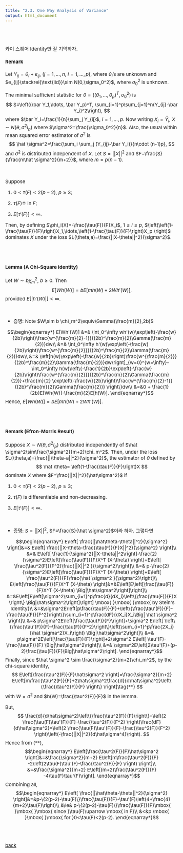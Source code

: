 ---
title: "2.3. One Way Analysis of Variance"
output: html_document
---

<style type="text/css">
  body, td {
    font-size: 15px;
  }
pre {
  font-size: 15px
}
</style>

<br>
<br>

카이 스퀘어 Identity만 잘 기억하자.

#### Remark
Let $Y_{ij}=\theta_i+e_{ij}$, $(j=1,\ldots,n$,  $i=1,\ldots,p)$, where $\theta_i$'s are unknown and $e_{ij}\stackrel{\text{iid}}\sim N(0,\sigma_0^2)$, where $\sigma_0^2$ is unknown. 

The minimal sufficient statistic for $\theta=\left((\theta_1,\ldots,\theta_p)^T,\sigma_0^2\right)$ is
$$
S=\left((\bar Y_1,\ldots, \bar Y_p)^T, \sum_{i=1}^p\sum_{j=1}^n(Y_{ij}-\bar Y_i)^2\right),
$$
where $\bar Y_i=\frac{1}{n}\sum_j Y_{ij}$, $i=1,\ldots,p$. Now writing $X_i=\bar Y_i$, $X\sim N(\theta, \sigma^2I_p)$ where $\sigma^2=\frac{\sigma_0^2}{n}$. Also, the usual within mean squared error estimator of $\sigma^2$ is
$$
\hat \sigma^2=\frac{\sum_i \sum_j (Y_{ij}-\bar Y_i)}{n\cdot (n-1)p},
$$
and $\hat \sigma^2$ is distributed independent of $X$. Let $S=||X||^2$ and $F=\frac{S}{\frac{m\hat \sigma^2}{m+2}}$, where $m=p(n-1)$.

<br>

Suppose

1. $0<\tau(F)<2(p-2)$, $p\ge 3$;

2. $\tau(F)\uparrow$ in $F$;

3. $E[\tau'(F)]<\infty$.

Then, by defining $\phi_i(X)=-\frac{\tau(F)}{F}X_i$, $1\le i \le p$, $\left(\left(1-\frac{\tau(F)}{F}\right)X_1,\ldots,\left(1-\frac{\tau(F)}{F}\right)X_p \right)$ dominates $X$ under the loss $L(\theta,a)=\frac{||X-\theta||^2}{\sigma^2}$. 


<br>
<br>


#### Lemma (A Chi-Square Identity)
Let $W\sim b \chi_m^2$, $b\ge 0$. Then
$$
E[Wh(W)]=bE[mh(W)+2Wh'(W)],
$$
provided $E[|h'(W)|]<\infty$.

<br>

  * 증명: Note $W\sim b \chi_m^2\equiv\Gamma(\frac{m}{2},2b)$
  
  $$\begin{eqnarray*}
  E[Wh'(W)] &=& \int_0^\infty wh'(w)\exp\left(-\frac{w}{2b}\right)\frac{w^{\frac{m}{2}-1}}{(2b)^\frac{m}{2}\Gamma(\frac{m}{2})}dw\\
  &=& \int_0^\infty h'(w)\exp\left(-\frac{w}{2b}\right)\frac{w^{\frac{m}{2}}}{(2b)^\frac{m}{2}\Gamma(\frac{m}{2})}dw\\
  &=&  \left[h(w)\exp\left(-\frac{w}{2b}\right)\frac{w^{\frac{m}{2}}}{(2b)^\frac{m}{2}\Gamma(\frac{m}{2})}dw\right]_{w=0}^{w=\infty}-\int_0^\infty h(w)\left\{-\frac{1}{2b}\exp\left(-\frac{w}{2b}\right)\frac{w^{\frac{m}{2}}}{(2b)^\frac{m}{2}\Gamma(\frac{m}{2})}+\frac{m}{2} \exp\left(-\frac{w}{2b}\right)\frac{w^{\frac{m}{2}-1}}{(2b)^\frac{m}{2}\Gamma(\frac{m}{2})}  \right\}dw\\
 &=&0 + \frac{1}{2b}E[Wh(W)]-\frac{m}{2}E[h(W)].
  \end{eqnarray*}$$
  Hence, $E[Wh(W)]=bE[mh(W)+2Wh'(W)]$.

<br>
<br>

#### Remark (Efron-Morris Result)
Suppose $X\sim N(\theta, \sigma^2I_p)$ distributed independently of $\hat \sigma^2\sim\frac{\sigma^2}{m+2}\chi_m^2$. Then, under the loss $L(\theta,a)=\frac{||\theta-a||^2}{\sigma^2}$, the estimator of $\theta$ defined by 
$$
\hat \theta= \left(1-\frac{\tau(F)}{F}\right)X
$$
dominate $X$ where $F=\frac{||X||^2}{\hat\sigma^2}$ if

1. $0<\tau(F)<2(p-2)$, $p\ge 3$;

2. $\tau(F)$ is differentiable and non-decreasing.

3. $E[\tau'(F)]<\infty$.

<br>

   * 증명: $S=||X||^2$, $F=\frac{S}{\hat \sigma^2}$이라 하자. 그렇다면
   
  $$\begin{eqnarray*}
   E\left[ \frac{||\hat\theta-\theta||^2}{\sigma^2} \right]&=&   E\left[ \frac{||X-\theta-\frac{\tau(F)}{F}X||^2}{\sigma^2} \right]\\
   &=& E\left[ \frac{1}{\sigma^2}||X-\theta||^2\right]-\frac{2}{\sigma^2}E\left[\frac{\tau(F)}{F}X^T (X-\theta) \right]+E\left[ \frac{\tau^2(F)}{F^2}\frac{||X||^2 }{\sigma^2}\right]\\
   &=& p-\frac{2}{\sigma^2}E\left[\frac{\tau(F)}{F}X^T (X-\theta) \right]+E\left[ \frac{\tau^2(F)}{F}\frac{\hat \sigma^2 }{\sigma^2}\right]\\
   E\left[\frac{\tau(F)}{F}X^T (X-\theta) \right]&=&E\left[E\left[\frac{\tau(F)}{F}X^T (X-\theta) \Big|\hat\sigma^2\right]\right]\\
   &=&E\left[E\left[\sigma^2\sum_{i=1}^p\frac{d}{dX_i}\left\{\frac{\tau(F)}{F}X \right\} \Big|\hat\sigma^2\right]\right] \mbox{ }\mbox{ }\mbox{ by Stein's Identity}\\
   &=&\sigma^2E\left[p\frac{\tau(F)}{F}+\left\{\frac{\tau'(F)}{F}-\frac{\tau(F)}{F^2}\right\}\sum_{i=1}^p\frac{dF}{dX_i}X_i\Big| \hat \sigma^2  \right]\\
   &=& p\sigma^2E\left[\frac{\tau(F)}{F}\right]+\sigma^2 E\left[ \left\{\frac{\tau'(F)}{F}-\frac{\tau(F)}{F^2}\right\}\left(\sum_{i=1}^p\frac{2X_i}{\hat \sigma^2}X_i\right) \Big|\hat\sigma^2\right]\\
   &=& p\sigma^2E\left[\frac{\tau(F)}{F}\right]+2\sigma^2 E\left[ \tau'(F)-\frac{\tau(F)}{F} \Big|\hat\sigma^2\right]\\
   &=& \sigma^2E\left[2\tau'(F)+(p-2)\frac{\tau(F)}{F}\Big|\hat\sigma^2\right].
  \end{eqnarray*}$$
  Finally, since $\hat \sigma^2 \sim \frac{\sigma^2}{m+2}\chi_m^2$, by the chi-square identity,
  $$
  E\left[\frac{\tau^2(F)}{F}\hat\sigma^2 \right]=\frac{\sigma^2}{m+2}  E\left[m\frac{\tau^2(F)}{F}+2\hat\sigma^2\frac{d}{d\hat\sigma^2}\left\{\frac{\tau^2(F)}{F} \right\} \right]\tag{**}
  $$ 
  with $W=\hat\sigma^2$ and $h(W)=\frac{\tau^2(F)}{F}$ in the lemma.
  
  But, 
  $$
  \frac{d}{d\hat\sigma^2}\left\{\frac{\tau^2(F)}{F}\right\}=\left(2  \frac{\tau(F)\tau'(F)}{F}-\frac{\tau^2(F)}{F^2} \right)\frac{dF}{d\hat\sigma^2}=\left(2  \frac{\tau(F)\tau'(F)}{F}-\frac{\tau^2(F)}{F^2} \right)\left(-\frac{||X||^2}{d\hat\sigma^4}\right).
  $$
  Hence from $(**)$,
  $$\begin{eqnarray*}
    E\left[\frac{\tau^2(F)}{F}\hat\sigma^2 \right]&=&\frac{\sigma^2}{m+2}  E\left[m\frac{\tau^2(F)}{F} -2\left(2\tau(F)\tau'(F)-\frac{\tau^2(F)}{F}  \right) \right]\\
    &=&\frac{\sigma^2}{m+2}  E\left[(m+2)\frac{\tau^2(F)}{F} -4\tau(F)\tau'(F)\right].
  \end{eqnarray*}$$
  Combining all,
 $$\begin{eqnarray*}
 E\left[ \frac{||\hat\theta-\theta||^2}{\sigma^2} \right]&=&p-\{2(p-2)-\tau(F)\}\frac{\tau(F)}{F}-\tau'(F)\left(4+\frac{4}{m+2}\tau(F)\right)\\
 &\le& p-\{2(p-2)-\tau(F)\}\frac{\tau(F)}{F}\mbox{ }\mbox{ }\mbox{ since }\tau(F)\uparrow \mbox{ in F}\\ 
 &<&p \mbox{ }\mbox{ }\mbox{ for }0<\tau(F)<2(p-2). 
  \end{eqnarray*}$$
 
<br>
<br>


[back](../decision.html)